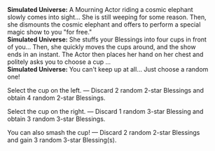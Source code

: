 {{Dialogue Start}}
:'''Simulated Universe:''' A Mourning Actor riding a cosmic elephant slowly comes into sight... She is still weeping for some reason. Then, she dismounts the cosmic elephant and offers to perform a special magic show to you "for free."
:'''Simulated Universe:''' She stuffs your Blessings into four cups in front of you... Then, she quickly moves the cups around, and the show ends in an instant. The Actor then places her hand on her chest and politely asks you to choose a cup ...
:'''Simulated Universe:''' You can't keep up at all... Just choose a random one!
:{{DIcon|Star}} Select the cup on the left. &mdash; Discard 2 random 2-star Blessings and obtain 4 random 2-star Blessings.
:{{DIcon|Star}} Select the cup on the right. &mdash; Discard 1 random 3-star Blessing and obtain 3 random 3-star Blessings.
:{{DIcon|Star}} You can also smash the cup! &mdash; Discard 2 random 2-star Blessings and gain 3 random 3-star Blessing(s).
{{Dialogue End}}